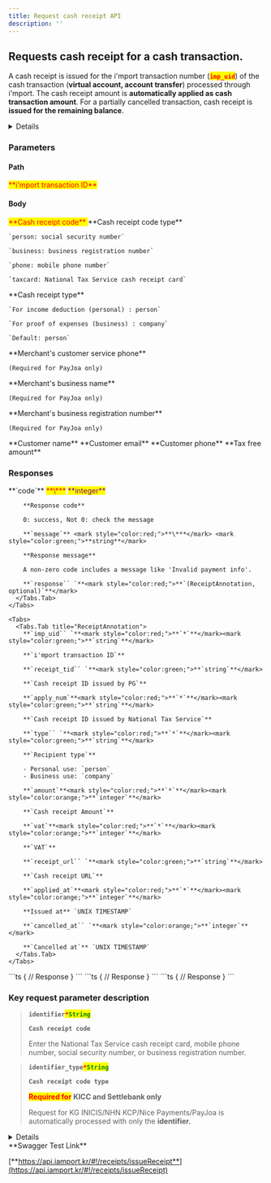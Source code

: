 ```yaml
---
title: Request cash receipt API
description: ''
---
```



## Requests cash receipt for a cash transaction.

A cash receipt is issued for the i'mport transaction number (<mark style="color:red;">**`imp_uid`**</mark>) of the cash transaction (**virtual account, account transfer**) processed through i'mport. The cash receipt amount is **automatically applied as cash transaction amount**. For a partially cancelled transaction, cash receipt is **issued for the remaining balance**.

<Details>
  <Details.Summary>Supported PGs</Details.Summary>

  <Details.Content>
    - **KG INICIS**
    - **NHN KCP**
    - **Settle Bank**
    - **NICE Payments**
    - **PAYJOA (Daou)**
    - **KICC**
  </Details.Content>
</Details>

<Swagger method="post" path="/receipts/{imp_uid}" baseUrl="https://api.ianport.kr" summary="Requests cash receipt for a cash transaction.">
  <SwaggerDescription />

  ### Parameters

  #### Path

  <SwaggerParameter name="imp_uid" type="String" required="true">
    <mark style="color:red;">
      **i'mport transaction ID**
    </mark>
  </SwaggerParameter>

  #### Body

  <SwaggerParameter name="identifier" type="String" required="true">
    <mark style="color:red;">
      **Cash receipt code**
    </mark>
  </SwaggerParameter>

  <SwaggerParameter name="identifier_type" type="String">
    **Cash receipt code type**

    `person: social security number`

    `business: business registration number`

    `phone: mobile phone number`

    `taxcard: National Tax Service cash receipt card`
  </SwaggerParameter>

  <SwaggerParameter name="type" type="String">
    **Cash receipt type**

    `For income deduction (personal) : person`

    `For proof of expenses (business) : company`

    `Default: person`
  </SwaggerParameter>

  <SwaggerParameter name="company_tel" type="String">
    **Merchant's customer service phone**

    (Required for PayJoa only)
  </SwaggerParameter>

  <SwaggerParameter name="company_name" type="String">
    **Merchant's business name**

    (Required for PayJoa only)
  </SwaggerParameter>

  <SwaggerParameter name="corp_reg_no" type="String">
    **Merchant's business registration number**

    (Required for PayJoa only)
  </SwaggerParameter>

  <SwaggerParameter name="buyer_name" type="String">
    **Customer name**
  </SwaggerParameter>

  <SwaggerParameter name="buyer_email" type="String">
    **Customer email**
  </SwaggerParameter>

  <SwaggerParameter name="buyer_tel" type="String">
    **Customer phone**
  </SwaggerParameter>

  <SwaggerParameter name="tax_free" type="integer">
    **Tax free amount**
  </SwaggerParameter>

  ### Responses

  <SwaggerResponse status="200: OK" description="Success">
    <Tabs>
      <Tabs.Tab title="ReceiptResponse">
        **`code`** <mark style="color:red;">**\***</mark> <mark style="color:purple;">**integer**</mark>

        **Response code**

        0: success, Not 0: check the message

        **`message`** <mark style="color:red;">**\***</mark> <mark style="color:green;">**string**</mark>

        **Response message**

        A non-zero code includes a message like 'Invalid payment info'.

        **`response`` `**<mark style="color:red;">**`(ReceiptAnnotation, optional)`**</mark>
      </Tabs.Tab>
    </Tabs>

    <Tabs>
      <Tabs.Tab title="ReceiptAnnotation">
        **`imp_uid`` `**<mark style="color:red;">**`*`**</mark><mark style="color:green;">**`string`**</mark>

        **`i'mport transaction ID`**

        **`receipt_tid`` `**<mark style="color:green;">**`string`**</mark>

        **`Cash receipt ID issued by PG`**

        **`apply_num`**<mark style="color:red;">**`*`**</mark><mark style="color:green;">**`string`**</mark>

        **`Cash receipt ID issued by National Tax Service`**

        **`type`` `**<mark style="color:red;">**`*`**</mark><mark style="color:green;">**`string`**</mark>

        **`Recipient type`**

        - Personal use: `person`
        - Business use: `company`

        **`amount`**<mark style="color:red;">**`*`**</mark><mark style="color:orange;">**`integer`**</mark>

        **`Cash receipt Amount`**

        **`vat`**<mark style="color:red;">**`*`**</mark><mark style="color:orange;">**`integer`**</mark>

        **`VAT`**

        **`receipt_url`` `**<mark style="color:green;">**`string`**</mark>

        **`Cash receipt URL`**

        **`applied_at`**<mark style="color:red;">**`*`**</mark><mark style="color:orange;">**`integer`**</mark>

        **Issued at** `UNIX TIMESTAMP`

        **`cancelled_at`` `**<mark style="color:orange;">**`integer`**</mark>

        **`Cancelled at`** `UNIX TIMESTAMP`
      </Tabs.Tab>
    </Tabs>
  </SwaggerResponse>

  <SwaggerResponse status="400: Bad Request" description="Missing parameter, requested for incomplete transaction (<> paid), or already issued transaction">
    ```ts
    {
      // Response
    }
    ```
  </SwaggerResponse>

  <SwaggerResponse status="401: Unauthorized" description="Missing or invalid access token">
    ```ts
    {
      // Response
    }
    ```
  </SwaggerResponse>

  <SwaggerResponse status="500: Internal Server Error" description="Request failed">
    ```ts
    {
      // Response
    }
    ```
  </SwaggerResponse>
</Swagger>

### **Key request parameter description**

> **`identifier`**<mark style="color:red;">**`*`**</mark><mark style="color:green;">**`String`**</mark>
>
> **`Cash receipt code`**
>
> Enter the National Tax Service cash receipt card, mobile phone number, social security number, or
> business registration number.

> **`identifier_type`**<mark style="color:red;">**`*`**</mark><mark style="color:green;">**`String`**</mark>
>
> **`Cash receipt code type`**
>
> <mark style="color:red;">**Required for**</mark> **KICC and Settlebank only**
>
> Request for KG INICIS/NHN KCP/Nice Payments/PayJoa is automatically processed with only the
> **identifier.**

<Details>
  <Details.Summary>Response Model Schema</Details.Summary>

  <Details.Content>
    ```json
    {
      "code": 0,
      "message": "string",
      "response": {
        "imp_uid": "string",
        "receipt_tid": "string",
        "apply_num": "string",
        "type": "person",
        "amount": 0,
        "vat": 0,
        "receipt_url": "string",
        "applied_at": 0,
        "cancelled_at": 0
      }
    }
    ```
  </Details.Content>
</Details>

<Hint style="success">
  **Swagger Test Link**

  [**https://api.iamport.kr/#!/receipts/issueReceipt**](https://api.iamport.kr/#!/receipts/issueReceipt)
</Hint>
